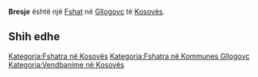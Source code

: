 {{Fshat në Kosovës
 | Emri                = Bresje
| sqi_N_name = Bresje
| sqi_N_FULL_NAME_RO = Bresje
| sqi_N_FULL_NAME_ND_RO = Bresje
| sqi_N_SORT_NAME_RG = BRESJE
| sqi_N_FULL_NAME_RG = Bresje
| sqi_N_FULL_NAME_ND_RG = Bresje
| sqi_V_name = Brecë
| sqi_V_FULL_NAME_RO = Brecë Bresja
| sqi_V_FULL_NAME_ND_RO = Brece Bresja
| sqi_V_SORT_NAME_RG = BRECE BRESJA
| sqi_V_FULL_NAME_RG = Brecë Bresja
| sqi_V_FULL_NAME_ND_RG = Brece Bresja
| srp_N_name = Bresje
| srp_N_FULL_NAME_RO = Bresje
| srp_N_FULL_NAME_ND_RO = Bresje
| srp_N_SORT_NAME_RG = BRESJE
| srp_N_FULL_NAME_RG = Bresje
| srp_N_FULL_NAME_ND_RG = Bresje
| srp_NS_name = Бресје
| srp_NS_FULL_NAME_RO = Бресје
| srp_NS_FULL_NAME_ND_RO = Бресје
| srp_NS_SORT_NAME_RG = БРЕСЈЕ
| srp_NS_FULL_NAME_RG = Бресје
| srp_NS_FULL_NAME_ND_RG = Бресје

 | Emri (Rasa dhanore) = 
 | Figura              = 
 | Shteti              = Kosovo
 | Komuna              = Gllogovc
 | Kodi postar         = 
 | Sipërfaqja          = 

 | Popullsia           = 

 | Regj. i popullsisë  = 
 | Dend. e popullsisë  = 
 | Faqja zyrtare       = 
 <!--- Koordinatat ----> 
 | Gjerësia            = 42.629444
 | Gjatësia            = 21.092222
 | Lartësia            = 
}}
'''Bresje''' është një [[Fshat]] në [[Gllogovc]] të [[Kosovës]].

<!-- == Gjeografia == -->
<!-- == Historia == -->
<!-- == Demografia == -->
== Shih edhe ==
{{Komuna Gllogovc}}
{{Kosovo-Administrata-Cung}}

[[Kategoria:Fshatra në Kosovës]]
[[Kategoria:Fshatra në Kommunes Gllogovc]]
[[Kategoria:Vendbanime në Kosovës]]